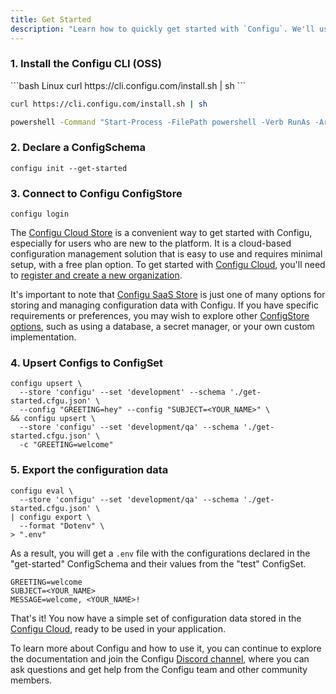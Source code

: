 ```yaml
---
title: Get Started
description: "Learn how to quickly get started with `Configu`. We'll use the `Configu CLI` and the `Configu ConfigStore` (Configu Cloud) to declare, initialize, and export a simple set of configuration data."
---
```


### 1. Install the Configu CLI (OSS)

<CodeGroup>
```bash Linux
curl https://cli.configu.com/install.sh | sh
```

```bash MacOS
curl https://cli.configu.com/install.sh | sh
```

```bash Windows
powershell -Command "Start-Process -FilePath powershell -Verb RunAs -ArgumentList '-NoProfile','-InputFormat None','-ExecutionPolicy Bypass','-Command ""iex (iwr -UseBasicParsing https://cli.configu.com/install.ps1)""'"
```

</CodeGroup>


### 2. Declare a ConfigSchema

```shell
configu init --get-started
```

### 3. Connect to Configu ConfigStore

```shell
configu login
```

<Tip>

The [Configu Cloud Store](https://app.configu.com/) is a convenient way to get started with Configu, especially for users who are new to the platform. It is a cloud-based configuration management solution that is easy to use and requires minimal setup, with a free plan option.
To get started with [Configu Cloud](https://app.configu.com/), you'll need to [register and create a new organization](https://app.configu.com/).

It's important to note that [Configu SaaS Store](https://app.configu.com/) is just one of many options for storing and managing configuration data with Configu. If you have specific requirements or preferences, you may wish to explore other [ConfigStore options](/config-store/#available-stores), such as using a database, a secret manager, or your own custom implementation.

</Tip>

### 4. Upsert Configs to ConfigSet

```shell
configu upsert \
  --store 'configu' --set 'development' --schema './get-started.cfgu.json' \
  --config "GREETING=hey" --config "SUBJECT=<YOUR_NAME>" \
&& configu upsert \
  --store 'configu' --set 'development/qa' --schema './get-started.cfgu.json' \
  -c "GREETING=welcome"
```

### 5. Export the configuration data

```shell
configu eval \
  --store 'configu' --set 'development/qa' --schema './get-started.cfgu.json' \
| configu export \
  --format "Dotenv" \
> ".env"
```

As a result, you will get a `.env` file with the configurations declared in the "get-started" ConfigSchema and their values from the "test" ConfigSet.

```.env
GREETING=welcome
SUBJECT=<YOUR_NAME>
MESSAGE=welcome, <YOUR_NAME>!
```

That's it! You now have a simple set of configuration data stored in the [Configu Cloud](https://app.configu.com/), ready to be used in your application.

<Tip>

To learn more about Configu and how to use it, you can continue to explore the documentation and join the Configu [Discord channel](https://discord.com/invite/cjSBxnB9z8), where you can ask questions and get help from the Configu team and other community members.

</Tip>